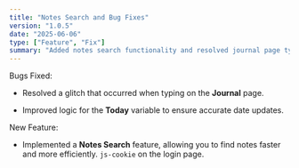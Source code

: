 ```yaml
---
title: "Notes Search and Bug Fixes"
version: "1.0.5"
date: "2025-06-06"
type: ["Feature", "Fix"]
summary: "Added notes search functionality and resolved journal page typing glitch."
---
```


Bugs Fixed:

- Resolved a glitch that occurred when typing on the **Journal** page.

- Improved logic for the **Today** variable to ensure accurate date updates.

New Feature:

- Implemented a **Notes Search** feature, allowing you to find notes faster and more efficiently. `js-cookie` on the login page.
